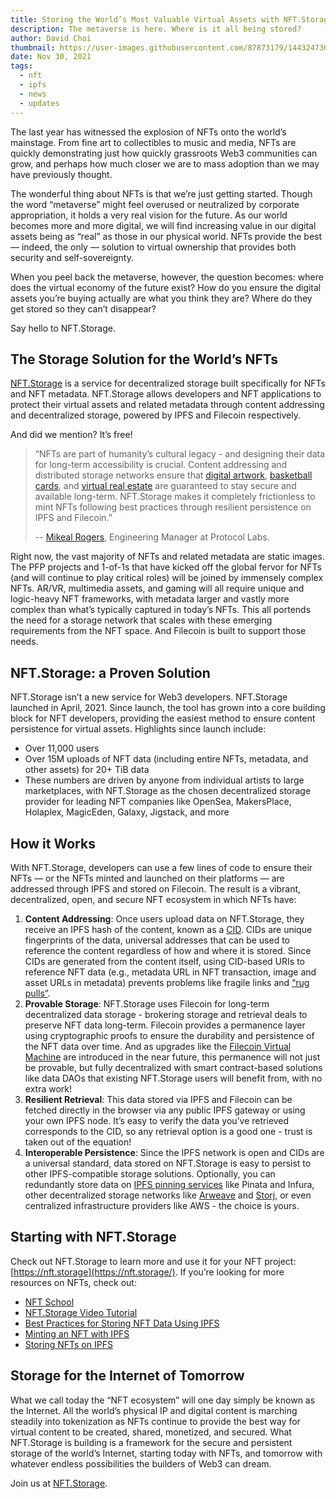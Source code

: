 ```yaml
---
title: Storing the World’s Most Valuable Virtual Assets with NFT.Storage
description: The metaverse is here. Where is it all being stored?
author: David Choi
thumbnail: https://user-images.githubusercontent.com/87873179/144324736-3f09a98e-f5aa-4199-a874-13583bf31951.jpg
date: Nov 30, 2021
tags:
  - nft
  - ipfs
  - news
  - updates
---
```


The last year has witnessed the explosion of NFTs onto the world’s mainstage. From fine art to collectibles to music and media, NFTs are quickly demonstrating just how quickly grassroots Web3 communities can grow, and perhaps how much closer we are to mass adoption than we may have previously thought.

The wonderful thing about NFTs is that we’re just getting started. Though the word “metaverse” might feel overused or neutralized by corporate appropriation, it holds a very real vision for the future. As our world becomes more and more digital, we will find increasing value in our digital assets being as “real” as those in our physical world. NFTs provide the best — indeed, the only — solution to virtual ownership that provides both security and self-sovereignty.

When you peel back the metaverse, however, the question becomes: where does the virtual economy of the future exist? How do you ensure the digital assets you’re buying actually are what you think they are? Where do they get stored so they can’t disappear?

Say hello to NFT.Storage.

## The Storage Solution for the World’s NFTs

[NFT.Storage](https://nft.storage/) is a service for decentralized storage built specifically for NFTs and NFT metadata. NFT.Storage allows developers and NFT applications to protect their virtual assets and related metadata through content addressing and decentralized storage, powered by IPFS and Filecoin respectively.

And did we mention? It’s free!

> “NFTs are part of humanity’s cultural legacy - and designing their data for long-term accessibility is crucial. Content addressing and distributed storage networks ensure that [digital artwork](https://www.wsj.com/articles/beeple-nft-fetches-record-breaking-69-million-in-christies-sale-11615477732?mod=article_inline), [basketball cards](https://dappradar.com/blog/50-million-in-sales-makes-nba-top-shot-largest-nft-market), and [virtual real estate](https://decrypt.co/57092/biggest-ever-nft-sale-made-as-single-axie-land-goes-for-1-5-million) are guaranteed to stay secure and available long-term. NFT.Storage makes it completely frictionless to mint NFTs following best practices through resilient persistence on IPFS and Filecoin.”
>
> -- [Mikeal Rogers](https://twitter.com/mikeal), Engineering Manager at Protocol Labs.

Right now, the vast majority of NFTs and related metadata are static images. The PFP projects and 1-of-1s that have kicked off the global fervor for NFTs (and will continue to play critical roles) will be joined by immensely complex NFTs. AR/VR, multimedia assets, and gaming will all require unique and logic-heavy NFT frameworks, with metadata larger and vastly more complex than what’s typically captured in today’s NFTs. This all portends the need for a storage network that scales with these emerging requirements from the NFT space. And Filecoin is built to support those needs.

## NFT.Storage: a Proven Solution

NFT.Storage isn’t a new service for Web3 developers. NFT.Storage launched in April, 2021. Since launch, the tool has grown into a core building block for NFT developers, providing the easiest method to ensure content persistence for virtual assets. Highlights since launch include:

- Over 11,000 users
- Over 15M uploads of NFT data (including entire NFTs, metadata, and other assets) for 20+ TiB data
- These numbers are driven by anyone from individual artists to large marketplaces, with NFT.Storage as the chosen decentralized storage provider for leading NFT companies like OpenSea, MakersPlace, Holaplex, MagicEden, Galaxy, Jigstack, and more

## How it Works

With NFT.Storage, developers can use a few lines of code to ensure their NFTs — or the NFTs minted and launched on their platforms — are addressed through IPFS and stored on Filecoin. The result is a vibrant, decentralized, open, and secure NFT ecosystem in which NFTs have:

1. **Content Addressing**: Once users upload data on NFT.Storage, they receive an IPFS hash of the content, known as a [CID](https://docs.ipfs.io/concepts/content-addressing/#content-addressing-and-cids). CIDs are unique fingerprints of the data, universal addresses that can be used to reference the content regardless of how and where it is stored. Since CIDs are generated from the content itself, using CID-based URIs to reference NFT data (e.g., metadata URL in NFT transaction, image and asset URLs in metadata) prevents problems like fragile links and [“rug pulls”](https://cointelegraph.com/news/opensea-collector-pulls-the-rug-on-nfts-to-highlight-arbitrary-value).
2. **Provable Storage**: NFT.Storage uses Filecoin for long-term decentralized data storage - brokering storage and retrieval deals to preserve NFT data long-term. Filecoin provides a permanence layer using cryptographic proofs to ensure the durability and persistence of the NFT data over time. And as upgrades like the [Filecoin Virtual Machine](https://filecoin.io/blog/posts/introducing-the-filecoin-virtual-machine/) are introduced in the near future, this permanence will not just be provable, but fully decentralized with smart contract-based solutions like data DAOs that existing NFT.Storage users will benefit from, with no extra work!
3. **Resilient Retrieval**: This data stored via IPFS and Filecoin can be fetched directly in the browser via any public IPFS gateway or using your own IPFS node. It’s easy to verify the data you’ve retrieved corresponds to the CID, so any retrieval option is a good one - trust is taken out of the equation!
4. **Interoperable Persistence**: Since the IPFS network is open and CIDs are a universal standard, data stored on NFT.Storage is easy to persist to other IPFS-compatible storage solutions. Optionally, you can redundantly store data on [IPFS pinning services](https://docs.ipfs.io/how-to/work-with-pinning-services/) like Pinata and Infura, other decentralized storage networks like [Arweave](https://github.com/imerkle/arweave-ipfs) and [Storj](https://github.com/storj-thirdparty/connector-ipfs), or even centralized infrastructure providers like AWS - the choice is yours.

## Starting with NFT.Storage

Check out NFT.Storage to learn more and use it for your NFT project: [https://nft.storage](https://nft.storage/). If you’re looking for more resources on NFTs, check out:

- [NFT School](https://nftschool.dev/)
- [NFT.Storage Video Tutorial](https://www.youtube.com/watch?v=aNaj9xNF8OU)
- [Best Practices for Storing NFT Data Using IPFS](https://docs.ipfs.io/how-to/best-practices-for-nft-data/#types-of-ipfs-links-and-when-to-use-them)
- [Minting an NFT with IPFS](https://ipfs.us4.list-manage.com/track/click?u=25473244c7d18b897f5a1ff6b&id=bcae62b60f&e=7fccf7a909)
- [Storing NFTs on IPFS](https://blog.ipfs.io/2021-04-05-storing-nfts-on-ipfs/)

## Storage for the Internet of Tomorrow

What we call today the “NFT ecosystem” will one day simply be known as the Internet. All the world’s physical IP and digital content is marching steadily into tokenization as NFTs continue to provide the best way for virtual content to be created, shared, monetized, and secured. What NFT.Storage is building is a framework for the secure and persistent storage of the world’s Internet, starting today with NFTs, and tomorrow with whatever endless possibilities the builders of Web3 can dream.

Join us at [NFT.Storage](http://nft.storage).
